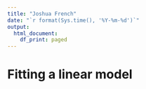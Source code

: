 ```yaml
---
title: "Joshua French"
date: "`r format(Sys.time(), '%Y-%m-%d')`"
output:
  html_document:
    df_print: paged
---
```


# Fitting a linear model

<!-- ## Simple Linear Regression -->

<!-- ### Model description -->
<!-- The simple linear regression model is described by the mean function  -->
<!-- $$E(Y│X=x)=\beta_0+\beta_1 x,$$ -->

<!-- and variance function -->

<!-- $$var(Y│X=x)=\sigma^2,$$ -->
<!-- where: -->

<!-- * $Y$ is the response variable -->
<!-- * $X$ is a regressor variable -->
<!-- * $\beta_0$ and $\beta_1$ are known as *regression parameters* or *regression coefficients*. -->

<!-- Note:  -->

<!-- * The values that $Y$ takes are modeled as random variables. -->
<!-- * The values that $X$ takes are modeled as known, non-random values. -->

<!-- ### Interpreting the regression coefficients -->

<!-- * The *intercept*, $\beta_0$, is the mean response when $X=0$. -->
<!--   * i.e., $\beta_0=E(Y|X=0)$. -->
<!-- * The *slope*, $\beta_1$, is the mean change in the response when $X$ increases by 1 unit. -->
<!--   * i.e., $\beta_1 = E(Y|X=x+1)-E(Y|X=x)$. -->

<!-- ```{r} -->
<!-- plot(c(-1, 3), c(-1, 3), type = "n", xlab = expression(italic(X)), ylab = expression(italic(Y)), asp = 1) -->
<!-- abline(a = 1, b = 1) -->
<!-- lines(c(0, 0.25), c(0, 0)) -->
<!-- lines(c(0, 0.25), c(1, 1)) -->
<!-- lines(c(0.25, 0.25), c(0, 1)) -->
<!-- lines(c(0.25, 0.5), c(0.5, 0.5)) -->
<!-- text(0.5, 0.5, expression(italic(beta)[0]), pos = 4) -->
<!-- lines(c(1, 2), c(2, 2)) -->
<!-- lines(c(2, 2), c(2, 3)) -->
<!-- lines(c(2, 2.25), c(2.5, 2.5)) -->
<!-- text(2.25, 2.5, expression(italic(beta)[1]), pos = 4) -->

<!-- ``` -->
<!-- #  -->
<!-- # ## Simple Linear Regression -->
<!-- #  -->
<!-- # The simple linear regression model consists of the mean function  -->
<!-- # $$E(Y│X=x)=\beta_0+\beta_1 x,$$ -->
<!-- # and variance function -->
<!-- #  -->
<!-- # $$var(Y│X=x)=\sigma^2,$$ -->
<!-- # where: -->
<!-- #  -->
<!-- # - $Y$ is the response -->
<!-- # - $X$ is a regressor variable -->
<!-- # - $\beta_0$ and $\beta_1$ are known as **regression parameters** or **coefficients**. -->
<!-- #  -->
<!-- # # Simple Linear Regression -->
<!-- #  -->
<!-- # Chapter 2 of LMWR2, Chapter 2 and 3 of ALR4 -->
<!-- #  -->
<!-- #  -->
<!-- # ## Simple Linear Regression -->
<!-- #  -->
<!-- # The simple linear regression model consists of the mean function  -->
<!-- # $$E(Y│X=x)=\beta_0+\beta_1 x,$$ -->
<!-- #  -->
<!-- # and variance function -->
<!-- #  -->
<!-- # $$var(Y│X=x)=\sigma^2,$$ -->
<!-- # where: -->
<!-- #  -->
<!-- # - $Y$ is the response -->
<!-- # - $X$ is a regressor variable -->
<!-- # - $\beta_0$ and $\beta_1$ are known as **regression parameters** or **coefficients**. -->
<!-- #  -->
<!-- # ## Understanding the model -->
<!-- # ```{r} -->
<!-- # set.seed(1) -->
<!-- # x = runif(10, 60, 100) -->
<!-- # y = x + rnorm(10) -->
<!-- # plot(x,y, pch=20, xlab = 'Midyear Evaluation', ylab = 'Year-End Evaluation', main = 'Y = -0.74 +1.01 X') -->
<!-- # abline(lm(y~x), lwd = 2, col = 'red') -->
<!-- # ``` -->
<!-- #  -->
<!-- #  -->
<!-- # ## Understanding the model  -->
<!-- # ```{r out.width='1000px'} -->
<!-- # library(knitr) -->
<!-- # include_graphics('images/simple_lin_reg.png') -->
<!-- # ``` -->
<!-- #  -->
<!-- # ## Understand Coefficients -->
<!-- #  -->
<!-- # ```{r} -->
<!-- # include_graphics('images/coefficients.png', dpi=80) -->
<!-- # ``` -->
<!-- #  -->
<!-- # ## View from single observation -->
<!-- # Assume that we have n observations or cases for which the response and predictor variables are measured. -->
<!-- #  -->
<!-- # -	The responses are denoted $y_1,y_2,\dots ,y_n$. -->
<!-- # -	The regressor values for regressor X are denoted $x_1,x_2,\dots,x_n$. -->
<!-- #  -->
<!-- # Each response will deviate from its associated mean, so our statistical model must include an additional source of variation. -->
<!-- #  -->
<!-- # The statistical model for each response is -->
<!-- # $$y_i=\beta_0+\beta_1 x_i+\epsilon_i,\quad   i=1,2,\dots,n,$$ -->
<!-- #  -->
<!-- # where $\epsilon_i$ denotes the deviation of $y_i$ from its mean. -->
<!-- #  -->
<!-- # -	The $\epsilon_i$ are known as errors. -->
<!-- #  -->
<!-- # ## Conditions on Error -->
<!-- #  -->
<!-- # Conditional on knowing the regressor values, the errors have:  -->
<!-- #  -->
<!-- # -	Mean 0 -->
<!-- # -	Variance $\sigma^2$ (constant) -->
<!-- # -	And are uncorrelated. -->
<!-- #  -->
<!-- # Mathematically, this is the same as:  -->
<!-- #  -->
<!-- # -	$E(\epsilon_i│X=x_i )=0$  -->
<!-- # -	$var(\epsilon_i│X=x_i )=\sigma^2$ -->
<!-- # -	$cov(\epsilon_i,\epsilon_j )=0$  when $i\neq j$. -->
<!-- #  -->
<!-- # ## What about the response? -->
<!-- #  -->
<!-- # - Mean: -->
<!-- #  -->
<!-- #   $$E[Y_i|X_i] = E[\beta_0+\beta_1X_i + \epsilon_i]= \beta_0 + \beta_1X_i$$ -->
<!-- #   $$Var(Y_i|X_i) = Var(\beta_0+\beta_1X_i + \epsilon_i) = Var(\epsilon_i) = \sigma^2$$ -->
<!-- #   $$cov(Y_i, Y_j) = 0,\quad i \neq j$$ -->
<!-- #   The responses $Y_i$ come from probability distributions whose means are $\beta_0+\beta_1X_i$ and whose variances are $\sigma^2$, the same for all levels of $X$. Further, any two responses $Y_i$ and $Y_j$ are uncorrelated.  -->
<!-- #    -->
<!-- # ## Example -->
<!-- #  -->
<!-- # ```{r} -->
<!-- # include_graphics('images/simple_lin_reg_values.png',dpi = 100) -->
<!-- # ``` -->
